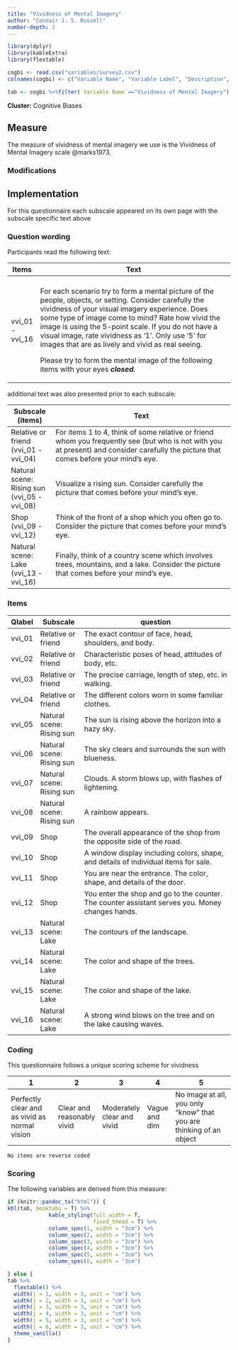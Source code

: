 ```yaml
---
title: "Vividness of Mental Imagery"
author: "Connair J. S. Russell"
number-depth: 2
---
```


```r

library(dplyr)
library(kableExtra)
library(flextable)

cogbi <- read.csv("variables/survey2.csv")
colnames(cogbi) <- c("Variable Name", "Variable Label", "Description", "Variable Type", "Source (Section)", "Definition")

tab <- cogbi %>%filter(`Variable Name`=="Vividness of Mental Imagery")

```

**Cluster:** Cognitive Biases

## Measure

The measure of vividness of mental imagery we use is the Vividness of Mental Imagery scale @marks1973.

### Modifications {.unnumbered}

## Implementation

For this questionnaire each subscale appeared on its own page with the subscale specific text above

### Question wording {.unnumbered}

Participants read the following text:

+-----------------+----------------------------------------------------------------------------------------------------------------------------------------------------------------------------------------------------------------------------------------------------------------------------------------------------------------------------------------------------------------------------------+
| Items           | Text                                                                                                                                                                                                                                                                                                                                                                             |
+=================+==================================================================================================================================================================================================================================================================================================================================================================================+
+-----------------+----------------------------------------------------------------------------------------------------------------------------------------------------------------------------------------------------------------------------------------------------------------------------------------------------------------------------------------------------------------------------------+
| vvi_01 - vvi_16 | For each scenario try to form a mental picture of the people, objects, or setting. Consider carefully the vividness of your visual imagery experience. Does some type of image come to mind? Rate how vivid the image is using the 5-point scale. If you do not have a visual image, rate vividness as '1'. Only use '5' for images that are as lively and vivid as real seeing. |
|                 |                                                                                                                                                                                                                                                                                                                                                                                  |
|                 | Please try to form the mental image of the following items with your eyes ***closed.***                                                                                                                                                                                                                                                                                          |
+-----------------+----------------------------------------------------------------------------------------------------------------------------------------------------------------------------------------------------------------------------------------------------------------------------------------------------------------------------------------------------------------------------------+

additional text was also presented prior to each subscale:

+---------------------------------------------+---------------------------------------------------------------------------------------------------------------------------------------------------------------------------------------+
| Subscale (items)                            | Text                                                                                                                                                                                  |
+=============================================+=======================================================================================================================================================================================+
| Relative or friend (vvi_01 - vvi_04)        | For items 1 to 4, think of some relative or friend whom you frequently see (but who is not with you at present) and consider carefully the picture that comes before your mind's eye. |
+---------------------------------------------+---------------------------------------------------------------------------------------------------------------------------------------------------------------------------------------+
| Natural scene: Rising sun (vvi_05 - vvi_08) | Visualize a rising sun. Consider carefully the picture that comes before your mind's eye.                                                                                             |
+---------------------------------------------+---------------------------------------------------------------------------------------------------------------------------------------------------------------------------------------+
| Shop (vvi_09 - vvi_12)                      | Think of the front of a shop which you often go to. Consider the picture that comes before your mind's eye.                                                                           |
+---------------------------------------------+---------------------------------------------------------------------------------------------------------------------------------------------------------------------------------------+
| Natural scene: Lake (vvi_13 - vvi_16)       | Finally, think of a country scene which involves trees, mountains, and a lake. Consider the picture that comes before your mind's eye.                                                |
+---------------------------------------------+---------------------------------------------------------------------------------------------------------------------------------------------------------------------------------------+

### Items {.unnumbered}

| Qlabel | Subscale                  | question                                                                                         |
|--------|---------------------------|--------------------------------------------------------------------------------------------------|
| vvi_01 | Relative or friend        | The exact contour of face, head, shoulders, and body.                                            |
| vvi_02 | Relative or friend        | Characteristic poses of head, attitudes of body, etc.                                            |
| vvi_03 | Relative or friend        | The precise carriage, length of step, etc. in walking.                                           |
| vvi_04 | Relative or friend        | The different colors worn in some familiar clothes.                                              |
| vvi_05 | Natural scene: Rising sun | The sun is rising above the horizon into a hazy sky.                                             |
| vvi_06 | Natural scene: Rising sun | The sky clears and surrounds the sun with blueness.                                              |
| vvi_07 | Natural scene: Rising sun | Clouds. A storm blows up, with flashes of lightening.                                            |
| vvi_08 | Natural scene: Rising sun | A rainbow appears.                                                                               |
| vvi_09 | Shop                      | The overall appearance of the shop from the opposite side of the road.                           |
| vvi_10 | Shop                      | A window display including colors, shape, and details of individual items for sale.              |
| vvi_11 | Shop                      | You are near the entrance. The color, shape, and details of the door.                            |
| vvi_12 | Shop                      | You enter the shop and go to the counter. The counter assistant serves you. Money changes hands. |
| vvi_13 | Natural scene: Lake       | The contours of the landscape.                                                                   |
| vvi_14 | Natural scene: Lake       | The color and shape of the trees.                                                                |
| vvi_15 | Natural scene: Lake       | The color and shape of the lake.                                                                 |
| vvi_16 | Natural scene: Lake       | A strong wind blows on the tree and on the lake causing waves.                                   |



### Coding {.unnumbered}

This questionnaire follows a unique scoring scheme for vividness

| **1**                                         | **2**                      | **3**                      | **4**         | **5**                                                               |
|-----------------------------------------------|----------------------------|----------------------------|---------------|---------------------------------------------------------------------|
| Perfectly clear and as vivid as normal vision | Clear and reasonably vivid | Moderately clear and vivid | Vague and dim | No image at all, you only "know" that you are thinking of an object |

`No items are reverse coded`

### Scoring

The following variables are derived from this measure:

```r
if (knitr::pandoc_to("html")) {
kbl(tab, booktabs = T) %>%
             kable_styling(full_width = T,
                           fixed_thead = T) %>%
             column_spec(1, width = "3cm") %>%
             column_spec(2, width = "3cm") %>%
             column_spec(3, width = "3cm") %>%
             column_spec(4, width = "3cm") %>%
             column_spec(5, width = "3cm") %>%
             column_spec(6, width = "3cm") 

} else {
tab %>%
  flextable() %>%
  width(j = 1, width = 3, unit = "cm") %>%
  width(j = 2, width = 3, unit = "cm") %>%
  width(j = 3, width = 3, unit = "cm") %>%
  width(j = 4, width = 3, unit = "cm") %>%
  width(j = 5, width = 3, unit = "cm") %>%
  width(j = 6, width = 3, unit = "cm") %>%
  theme_vanilla()
} 
```

## 
